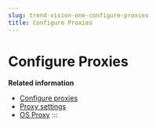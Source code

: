 ```yaml
---
slug: trend-vision-one-configure-proxies
title: Configure Proxies
---
```

# Configure Proxies

**Related information**

- [Configure proxies](configure-proxies-server-workload.md "You can configure proxies between various Trend Micro servers and services.")
- [Proxy settings](proxy-settings.mdx)
- [OS Proxy](os-proxy.md "Verify the OS proxy settings in Server & Workload protection and for the agent.")
:::
